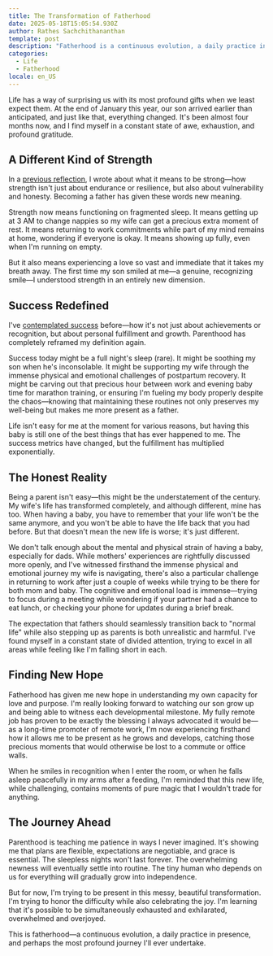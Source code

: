```yaml
---
title: The Transformation of Fatherhood
date: 2025-05-18T15:05:54.930Z
author: Rathes Sachchithananthan
template: post
description: "Fatherhood is a continuous evolution, a daily practice in presence, and perhaps the most profound journey I'll ever undertake."
categories:
  - Life
  - Fatherhood
locale: en_US
---
```


Life has a way of surprising us with its most profound gifts when we least expect them. At the end of January this year, our son arrived earlier than anticipated, and just like that, everything changed. It's been almost four months now, and I find myself in a constant state of awe, exhaustion, and profound gratitude.

## A Different Kind of Strength

In a [previous reflection](https://rathes.me/blog/en/what-it-means-to-be-strong), I wrote about what it means to be strong—how strength isn't just about endurance or resilience, but also about vulnerability and honesty. Becoming a father has given these words new meaning.

Strength now means functioning on fragmented sleep. It means getting up at 3 AM to change nappies so my wife can get a precious extra moment of rest. It means returning to work commitments while part of my mind remains at home, wondering if everyone is okay. It means showing up fully, even when I'm running on empty.

But it also means experiencing a love so vast and immediate that it takes my breath away. The first time my son smiled at me—a genuine, recognizing smile—I understood strength in an entirely new dimension.

## Success Redefined

I've [contemplated success](https://rathes.me/blog/en/success) before—how it's not just about achievements or recognition, but about personal fulfillment and growth. Parenthood has completely reframed my definition again.

Success today might be a full night's sleep (rare). It might be soothing my son when he's inconsolable. It might be supporting my wife through the immense physical and emotional challenges of postpartum recovery. It might be carving out that precious hour between work and evening baby time for marathon training, or ensuring I'm fueling my body properly despite the chaos—knowing that maintaining these routines not only preserves my well-being but makes me more present as a father.

Life isn't easy for me at the moment for various reasons, but having this baby is still one of the best things that has ever happened to me. The success metrics have changed, but the fulfillment has multiplied exponentially.

## The Honest Reality

Being a parent isn't easy—this might be the understatement of the century. My wife's life has transformed completely, and although different, mine has too. When having a baby, you have to remember that your life won't be the same anymore, and you won't be able to have the life back that you had before. But that doesn't mean the new life is worse; it's just different.

We don't talk enough about the mental and physical strain of having a baby, especially for dads. While mothers' experiences are rightfully discussed more openly, and I've witnessed firsthand the immense physical and emotional journey my wife is navigating, there's also a particular challenge in returning to work after just a couple of weeks while trying to be there for both mom and baby. The cognitive and emotional load is immense—trying to focus during a meeting while wondering if your partner had a chance to eat lunch, or checking your phone for updates during a brief break.

The expectation that fathers should seamlessly transition back to "normal life" while also stepping up as parents is both unrealistic and harmful. I've found myself in a constant state of divided attention, trying to excel in all areas while feeling like I'm falling short in each.

## Finding New Hope

Fatherhood has given me new hope in understanding my own capacity for love and purpose. I'm really looking forward to watching our son grow up and being able to witness each developmental milestone. My fully remote job has proven to be exactly the blessing I always advocated it would be—as a long-time promoter of remote work, I'm now experiencing firsthand how it allows me to be present as he grows and develops, catching those precious moments that would otherwise be lost to a commute or office walls.

When he smiles in recognition when I enter the room, or when he falls asleep peacefully in my arms after a feeding, I'm reminded that this new life, while challenging, contains moments of pure magic that I wouldn't trade for anything.

## The Journey Ahead

Parenthood is teaching me patience in ways I never imagined. It's showing me that plans are flexible, expectations are negotiable, and grace is essential. The sleepless nights won't last forever. The overwhelming newness will eventually settle into routine. The tiny human who depends on us for everything will gradually grow into independence.

But for now, I'm trying to be present in this messy, beautiful transformation. I'm trying to honor the difficulty while also celebrating the joy. I'm learning that it's possible to be simultaneously exhausted and exhilarated, overwhelmed and overjoyed.

This is fatherhood—a continuous evolution, a daily practice in presence, and perhaps the most profound journey I'll ever undertake.
